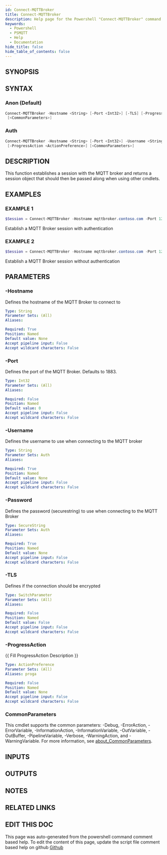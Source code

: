 ```yaml
---
id: Connect-MQTTBroker
title: Connect-MQTTBroker
description: Help page for the Powershell "Connect-MQTTBroker" command
keywords:
  - Powershell
  - PSMQTT
  - Help
  - Documentation
hide_title: false
hide_table_of_contents: false
---
```


## SYNOPSIS

## SYNTAX

### Anon (Default)

```powershell
Connect-MQTTBroker -Hostname <String> [-Port <Int32>] [-TLS] [-ProgressAction <ActionPreference>]
 [<CommonParameters>]
```

### Auth

```powershell
Connect-MQTTBroker -Hostname <String> [-Port <Int32>] -Username <String> -Password <SecureString> [-TLS]
 [-ProgressAction <ActionPreference>] [<CommonParameters>]
```

## DESCRIPTION

This function establishes a session with the MQTT broker and returns a session object that should then be passed along when using other cmdlets.

## EXAMPLES

### EXAMPLE 1

```powershell
$Session = Connect-MQTTBroker -Hostname mqttbroker.contoso.com -Port 1234 -Username mqttuser -Password (ConvertTo-SecureString -String 'P@ssw0rd1' -AsPlainText -Force)
```

Establish a MQTT Broker session with authentication

### EXAMPLE 2

```powershell
$Session = Connect-MQTTBroker -Hostname mqttbroker.contoso.com -Port 1234
```

Establish a MQTT Broker session without authentication

## PARAMETERS

### -Hostname

Defines the hostname of the MQTT Broker to connect to

```yaml
Type: String
Parameter Sets: (All)
Aliases:

Required: True
Position: Named
Default value: None
Accept pipeline input: False
Accept wildcard characters: False
```

### -Port

Defines the port of the MQTT Broker.
Defaults to 1883.

```yaml
Type: Int32
Parameter Sets: (All)
Aliases:

Required: False
Position: Named
Default value: 0
Accept pipeline input: False
Accept wildcard characters: False
```

### -Username

Defines the username to use when connecting to the MQTT broker

```yaml
Type: String
Parameter Sets: Auth
Aliases:

Required: True
Position: Named
Default value: None
Accept pipeline input: False
Accept wildcard characters: False
```

### -Password

Defines the password (securestring) to use when connecting to the MQTT Broker

```yaml
Type: SecureString
Parameter Sets: Auth
Aliases:

Required: True
Position: Named
Default value: None
Accept pipeline input: False
Accept wildcard characters: False
```

### -TLS

Defines if the connection should be encrypted

```yaml
Type: SwitchParameter
Parameter Sets: (All)
Aliases:

Required: False
Position: Named
Default value: False
Accept pipeline input: False
Accept wildcard characters: False
```

### -ProgressAction

\{\{ Fill ProgressAction Description \}\}

```yaml
Type: ActionPreference
Parameter Sets: (All)
Aliases: proga

Required: False
Position: Named
Default value: None
Accept pipeline input: False
Accept wildcard characters: False
```

### CommonParameters

This cmdlet supports the common parameters: -Debug, -ErrorAction, -ErrorVariable, -InformationAction, -InformationVariable, -OutVariable, -OutBuffer, -PipelineVariable, -Verbose, -WarningAction, and -WarningVariable. For more information, see [about_CommonParameters](http://go.microsoft.com/fwlink/?LinkID=113216).

## INPUTS

## OUTPUTS

## NOTES

## RELATED LINKS

## EDIT THIS DOC 

This page was auto-generated from the powershell command comment based help. To edit the content of this page, update the script file comment based help on github [Github](https://github.com/hanpq/PSMQTT)
